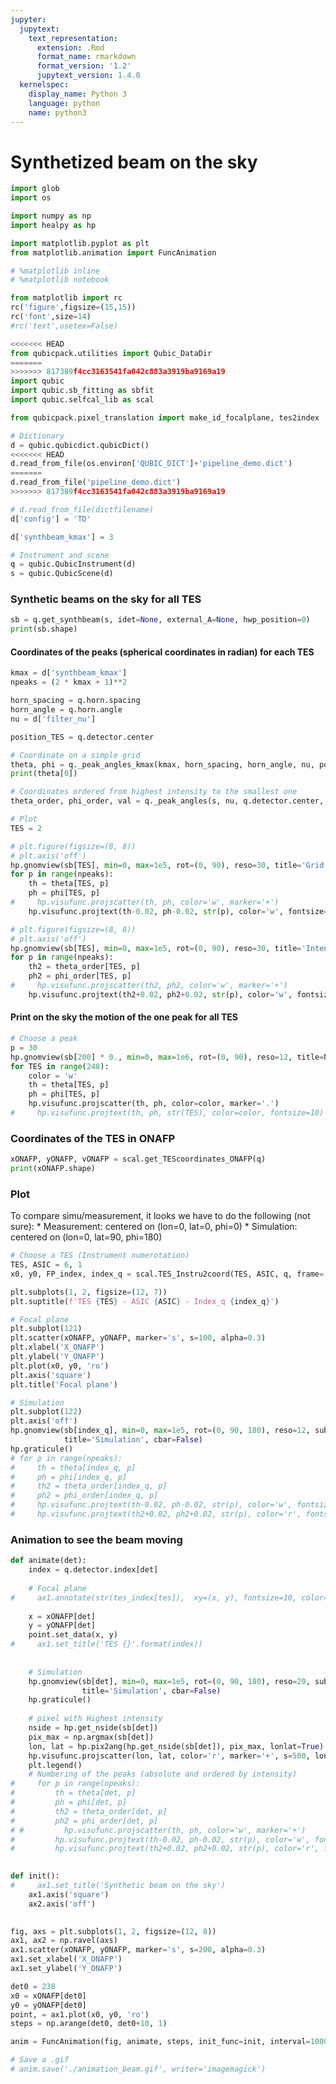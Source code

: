 ```yaml
---
jupyter:
  jupytext:
    text_representation:
      extension: .Rmd
      format_name: rmarkdown
      format_version: '1.2'
      jupytext_version: 1.4.0
  kernelspec:
    display_name: Python 3
    language: python
    name: python3
---
```


# Synthetized beam on the sky

```python
import glob
import os 

import numpy as np
import healpy as hp

import matplotlib.pyplot as plt
from matplotlib.animation import FuncAnimation

# %matplotlib inline
# %matplotlib notebook

from matplotlib import rc
rc('figure',figsize=(15,15))
rc('font',size=14)
#rc('text',usetex=False)

<<<<<<< HEAD
from qubicpack.utilities import Qubic_DataDir
=======
>>>>>>> 817389f4cc3163541fa042c883a3919ba9169a19
import qubic 
import qubic.sb_fitting as sbfit
import qubic.selfcal_lib as scal

from qubicpack.pixel_translation import make_id_focalplane, tes2index
```

```python
# Dictionary
d = qubic.qubicdict.qubicDict()
<<<<<<< HEAD
d.read_from_file(os.environ['QUBIC_DICT']+'pipeline_demo.dict')
=======
d.read_from_file('pipeline_demo.dict')
>>>>>>> 817389f4cc3163541fa042c883a3919ba9169a19

# d.read_from_file(dictfilename)
d['config'] = 'TD'

d['synthbeam_kmax'] = 3

# Instrument and scene
q = qubic.QubicInstrument(d)
s = qubic.QubicScene(d)
```

### Synthetic beams on the sky for all TES

```python
sb = q.get_synthbeam(s, idet=None, external_A=None, hwp_position=0)
print(sb.shape)
```

#### Coordinates of the peaks (spherical coordinates in radian) for each TES

```python
kmax = d['synthbeam_kmax']
npeaks = (2 * kmax + 1)**2

horn_spacing = q.horn.spacing
horn_angle = q.horn.angle
nu = d['filter_nu']

position_TES = q.detector.center

# Coordinate on a simple grid
theta, phi = q._peak_angles_kmax(kmax, horn_spacing, horn_angle, nu, position_TES)
print(theta[0])

# Coordinates ordered from highest intensity to the smallest one
theta_order, phi_order, val = q._peak_angles(s, nu, q.detector.center, q.synthbeam, q.horn, q.primary_beam)

```

```python
# Plot
TES = 2

# plt.figure(figsize=(8, 8))
# plt.axis('off')
hp.gnomview(sb[TES], min=0, max=1e5, rot=(0, 90), reso=30, title='Grid numbering')
for p in range(npeaks):
    th = theta[TES, p]
    ph = phi[TES, p]
#     hp.visufunc.projscatter(th, ph, color='w', marker='+')
    hp.visufunc.projtext(th-0.02, ph-0.02, str(p), color='w', fontsize=14)

# plt.figure(figsize=(8, 8))
# plt.axis('off')
hp.gnomview(sb[TES], min=0, max=1e5, rot=(0, 90), reso=30, title='Intensity numbering')
for p in range(npeaks):
    th2 = theta_order[TES, p]
    ph2 = phi_order[TES, p]
#     hp.visufunc.projscatter(th2, ph2, color='w', marker='+')
    hp.visufunc.projtext(th2+0.02, ph2+0.02, str(p), color='w', fontsize=14)
```

#### Print on the sky the motion of the one peak for all TES 

```python
# Choose a peak
p = 30
hp.gnomview(sb[200] * 0., min=0, max=1e6, rot=(0, 90), reso=12, title=None)
for TES in range(248):
    color = 'w'
    th = theta[TES, p]
    ph = phi[TES, p]
    hp.visufunc.projscatter(th, ph, color=color, marker='.')
#     hp.visufunc.projtext(th, ph, str(TES), color=color, fontsize=10)

```

### Coordinates of the TES in ONAFP

```python
xONAFP, yONAFP, vONAFP = scal.get_TEScoordinates_ONAFP(q)
print(xONAFP.shape)
```

### Plot

To compare simu/measurement, it looks we have to do the following (not sure):
* Measurement: centered on (lon=0, lat=0, phi=0)
* Simulation: centered on (lon=0, lat=90, phi=180)

```python
# Choose a TES (Instrument numerotation)
TES, ASIC = 6, 1
x0, y0, FP_index, index_q = scal.TES_Instru2coord(TES, ASIC, q, frame='ONAFP')

plt.subplots(1, 2, figsize=(12, 7))
plt.suptitle(f'TES {TES} - ASIC {ASIC} - Index_q {index_q}')

# Focal plane
plt.subplot(121)
plt.scatter(xONAFP, yONAFP, marker='s', s=100, alpha=0.3)
plt.xlabel('X_ONAFP')
plt.ylabel('Y_ONAFP')
plt.plot(x0, y0, 'ro')
plt.axis('square')
plt.title('Focal plane')

# Simulation
plt.subplot(122)
plt.axis('off')
hp.gnomview(sb[index_q], min=0, max=1e5, rot=(0, 90, 180), reso=12, sub=(122),
            title='Simulation', cbar=False)
hp.graticule()
# for p in range(npeaks):
#     th = theta[index_q, p]
#     ph = phi[index_q, p]
#     th2 = theta_order[index_q, p]
#     ph2 = phi_order[index_q, p]
#     hp.visufunc.projtext(th-0.02, ph-0.02, str(p), color='w', fontsize=10) 
#     hp.visufunc.projtext(th2+0.02, ph2+0.02, str(p), color='r', fontsize=10) 


```

### Animation to see the beam moving

```python
def animate(det):
    index = q.detector.index[det]
       
    # Focal plane
#     ax1.annotate(str(tes_index[tes]),  xy=(x, y), fontsize=10, color='r')
    
    x = xONAFP[det]
    y = yONAFP[det]
    point.set_data(x, y)
#     ax1.set_title('TES {}'.format(index))
    
    
    # Simulation
    hp.gnomview(sb[det], min=0, max=1e5, rot=(0, 90, 180), reso=20, sub=(122), 
                title='Simulation', cbar=False)
    hp.graticule()
    
    # pixel with Highest intensity
    nside = hp.get_nside(sb[det])
    pix_max = np.argmax(sb[det])
    lon, lat = hp.pix2ang(hp.get_nside(sb[det]), pix_max, lonlat=True)
    hp.visufunc.projscatter(lon, lat, color='r', marker='+', s=500, lonlat=True, label='Highest pixel')
    plt.legend()
    # Numbering of the peaks (absolute and ordered by intensity)
#     for p in range(npeaks):
#         th = theta[det, p]
#         ph = phi[det, p]
#         th2 = theta_order[det, p]
#         ph2 = phi_order[det, p]
# #         hp.visufunc.projscatter(th, ph, color='w', marker='+')
#         hp.visufunc.projtext(th-0.02, ph-0.02, str(p), color='w', fontsize=12) 
#         hp.visufunc.projtext(th2+0.02, ph2+0.02, str(p), color='r', fontsize=12) 
    

def init():
#     ax1.set_title('Synthetic beam on the sky')
    ax1.axis('square')
    ax2.axis('off')

    
fig, axs = plt.subplots(1, 2, figsize=(12, 8))
ax1, ax2 = np.ravel(axs)
ax1.scatter(xONAFP, yONAFP, marker='s', s=200, alpha=0.3)
ax1.set_xlabel('X_ONAFP')
ax1.set_ylabel('Y_ONAFP')

det0 = 238
x0 = xONAFP[det0]
y0 = yONAFP[det0]
point, = ax1.plot(x0, y0, 'ro')
steps = np.arange(det0, det0+10, 1)

anim = FuncAnimation(fig, animate, steps, init_func=init, interval=1000, blit=True, repeat=False)

# Save a .gif
# anim.save('./animation_beam.gif', writer='imagemagick')
```

```python

```
